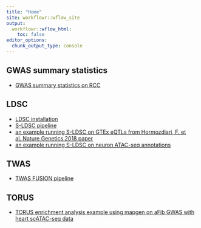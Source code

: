 ```yaml
---
title: "Home"
site: workflowr::wflow_site
output:
  workflowr::wflow_html:
    toc: false
editor_options:
  chunk_output_type: console
---
```


## GWAS summary statistics
* [GWAS summary statistics on RCC](GWAS_sumstats.html)

## LDSC
* [LDSC installation](ldsc_install.html)
* [S-LDSC pipeline](sldsc_pipeline.html)
* [an example running S-LDSC on GTEx eQTLs from Hormozdiari, F. et al. Nature Genetics 2018 paper](sldsc_example_GTEx_QTLs.html)
* [an example running S-LDSC on neuron ATAC-seq annotations](sldsc_example_neuron_ATACseq.html)

## TWAS
* [TWAS FUSION pipeline](twas_fusion_pipeline.html)

## TORUS
* [TORUS enrichment analysis example using mapgen on aFib GWAS with heart scATAC-seq data](mapgen_torus_enrichment_heart_atlas.html)

